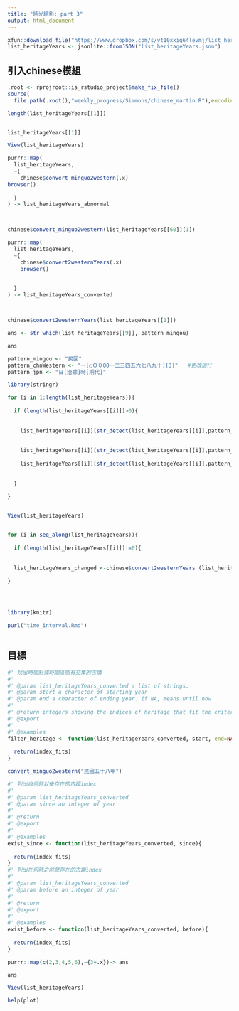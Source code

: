 ---
title: "時光縮影: part 3"
output: html_document
---


```{r}
xfun::download_file("https://www.dropbox.com/s/vt10xxig64levmj/list_heritageYears.json?dl=1", mode="wb")
list_heritageYears <- jsonlite::fromJSON("list_heritageYears.json")
```

## 引入chinese模組

```{r}
.root <- rprojroot::is_rstudio_project$make_fix_file()
source( 
  file.path(.root(),"weekly_progress/Simmons/chinese_martin.R"),encoding="UTF-8")
```


```{r}

length(list_heritageYears[[1]])


list_heritageYears[[1]]

View(list_heritageYears)


```

```{r}

purrr::map(
  list_heritageYears,
  ~{
    chinese$convert_minguo2western(.x)
browser()
    
  }
) -> list_heritageYears_abnormal




```

```{r}

chinese$convert_minguo2western(list_heritageYears[[60]][1])


```





```{r}
purrr::map(
  list_heritageYears,
  ~{
    chinese$convert2westernYears(.x)
    browser()

    
  }
) -> list_heritageYears_converted




```

```{r}
chinese$convert2westernYears(list_heritageYears[[1]])

ans <- str_which(list_heritageYears[[9]], pattern_mingou)

ans
```






```{r}

pattern_mingou <- "民國"
pattern_chnWestern <- "一[○Ｏ０O0一二三四五六七八九十]{3}"   #更改這行
pattern_jpn <- "日[治據]時[期代]"

library(stringr)

for (i in 1:length(list_heritageYears)){
  
  if (length(list_heritageYears[[i]])>0){
    
  
    list_heritageYears[[i]][str_detect(list_heritageYears[[i]],pattern_mingou)]<-chinese$convert2westernYears(list_heritageYears[[i]][str_which(list_heritageYears[[i]], pattern_mingou)]) 
    
    
    list_heritageYears[[i]][str_detect(list_heritageYears[[i]],pattern_chnWestern)]<-chinese$convert2westernYears(list_heritageYears[[i]][str_which(list_heritageYears[[i]], pattern_chnWestern)]) 
    
    list_heritageYears[[i]][str_detect(list_heritageYears[[i]],pattern_jpn )]<-chinese$convert2westernYears(list_heritageYears[[i]][str_which(list_heritageYears[[i]],pattern_jpn)]) 
    
    
  }
  
}


View(list_heritageYears)



```

```{r}

for (i in seq_along(list_heritageYears)){
  
  if (length(list_heritageYears[[i]])!=0){
    
  
  list_heritageYears_changed <-chinese$convert2westernYears (list_heritageYears[[i]][seq_along(list_heritageYears[[i]])])}
  
}





```


```{r}

library(knitr)

purl("time_interval.Rmd")



```






## 目標

```{r}
#' 找出時間點或時間區間有交集的古蹟
#'
#' @param list_heritageYears_converted a list of strings.
#' @param start a character of starting year
#' @param end a character of ending year. if NA, means until now
#'
#' @return integers showing the indices of heritage that fit the criterion
#' @export
#'
#' @examples
filter_heritage <- function(list_heritageYears_converted, start, end=NA){
  
  return(index_fits)
}


```

```{r}
convert_minguo2western("民國五十八年")
```


```{r}
#' 列出自何時以後存在的古蹟index
#'
#' @param list_heritageYears_converted 
#' @param since an integer of year
#'
#' @return
#' @export
#'
#' @examples
exist_since <- function(list_heritageYears_converted, since){
  
  return(index_fits)
}
#' 列出在何時之前就存在的古蹟index
#'
#' @param list_heritageYears_converted 
#' @param before an integer of year
#'
#' @return
#' @export
#'
#' @examples
exist_before <- function(list_heritageYears_converted, before){
  
  return(index_fits)
}
```

```{r}

purrr::map(c(2,3,4,5,6),~{3+.x})-> ans 

ans


```
```{r}


View(list_heritageYears)
```

```{r}
help(plot)

```


